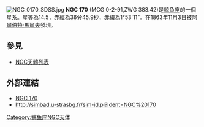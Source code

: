 [[File:NGC_0170_SDSS.jpg|thumb]]
'''NGC 170''' (MCG 0-2-91,ZWG 383.42)是[[鲸鱼座|鲸鱼座]]的一個[[星系|星系]]。[[星等|星等]]為14.5，[[赤經|赤經]]為36分45.9秒，[[赤緯|赤緯]]為1°53'11"。在1863年11月3日被[[阿爾伯特·馬爾夫|阿爾伯特·馬爾夫]]發現。

== 參見 ==
* [[NGC天體列表|NGC天體列表]]

== 外部連結 ==
* [https://web.archive.org/web/20050913062326/http://www.seds.org/~spider/ngc/ngc_fr.cgi?170 NGC 170]
* http://simbad.u-strasbg.fr/sim-id.pl?Ident=NGC%20170

{{Catalogs|NGC=170}}
[[Category:鲸鱼座NGC天体|Category:鲸鱼座NGC天体]]

{{Galaxy-stub}}